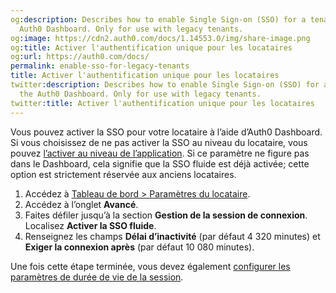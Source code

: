 ```yaml
---
og:description: Describes how to enable Single Sign-on (SSO) for a tenant using the
  Auth0 Dashboard. Only for use with legacy tenants.
og:image: https://cdn2.auth0.com/docs/1.14553.0/img/share-image.png
og:title: Activer l'authentification unique pour les locataires
og:url: https://auth0.com/docs/
permalink: enable-sso-for-legacy-tenants
title: Activer l'authentification unique pour les locataires
twitter:description: Describes how to enable Single Sign-on (SSO) for a tenant using
  the Auth0 Dashboard. Only for use with legacy tenants.
twitter:title: Activer l'authentification unique pour les locataires
---
```




Vous pouvez activer la SSO pour votre locataire à l’aide d’Auth0 Dashboard. Si vous choisissez de ne pas activer la SSO au niveau du locataire, vous pouvez [l’activer au niveau de l’application](/applications/enable-sso-for-applications). Si ce paramètre ne figure pas dans le Dashboard, cela signifie que la SSO fluide est déjà activée; cette option est strictement réservée aux anciens locataires.

1. Accédez à [Tableau de bord > Paramètres du locataire](%24%7Bmanage_url%7D/#/tenant).
2. Accédez à l’onglet **Avancé**.
3. Faites défiler jusqu’à la section **Gestion de la session de connexion**. Localisez **Activer la SSO fluide**.
4. Renseignez les champs **Délai d’inactivité** (par défaut 4 320 minutes) et **Exiger la connexion après** (par défaut 10 080 minutes).

Une fois cette étape terminée, vous devez également [configurer les paramètres de durée de vie de la session](/users/sessions/configure-session-lifetime-settings).